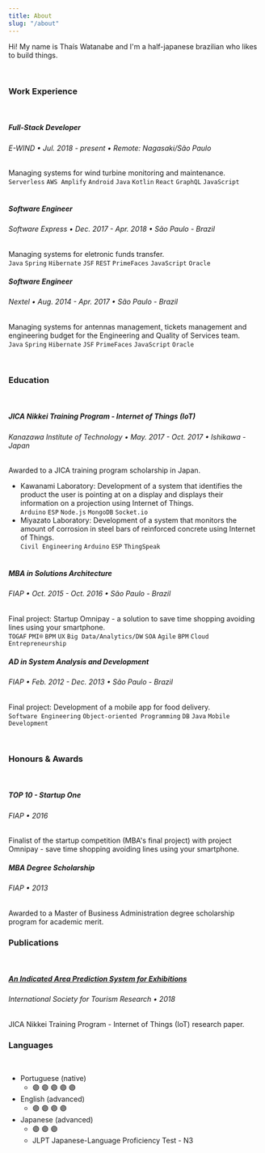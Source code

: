 ```yaml
---
title: About
slug: "/about"
---
```


Hi! My name is Thaís Watanabe and I'm a half-japanese brazilian who likes to build things.

<br/>

### Work Experience
<br/>

##### Full-Stack Developer
###### E-WIND • Jul. 2018 - present • Remote: Nagasaki/São Paulo

Managing systems for wind turbine monitoring and maintenance.  
`Serverless` `AWS Amplify` `Android` `Java` `Kotlin` `React` `GraphQL` `JavaScript`    
<br/>  

##### Software Engineer
###### Software Express • Dec. 2017 - Apr. 2018 • São Paulo - Brazil
Managing systems for eletronic funds transfer.  
`Java` `Spring` `Hibernate` `JSF` `REST` `PrimeFaces` `JavaScript` `Oracle` 
<br/> 

##### Software Engineer
###### Nextel • Aug. 2014 - Apr. 2017 • São Paulo - Brazil

Managing systems for antennas management, tickets management and engineering budget for the Engineering and Quality of Services team.  
`Java` `Spring` `Hibernate` `JSF` `PrimeFaces` `JavaScript` `Oracle`

<br/>

### Education
<br/>

##### JICA Nikkei Training Program - Internet of Things (IoT)
###### Kanazawa Institute of Technology • May. 2017 - Oct. 2017 • Ishikawa - Japan
Awarded to a JICA training program scholarship in Japan.

- Kawanami Laboratory: Development of a system that identifies the product the user is pointing at on a display and displays their information on a projection using Internet of Things.  
`Arduino` `ESP` `Node.js` `MongoDB` `Socket.io`
- Miyazato Laboratory: Development of a system that monitors the amount of corrosion in steel bars of reinforced concrete using Internet of Things.  
`Civil Engineering` `Arduino` `ESP` `ThingSpeak`
<br/> <br/> 

##### MBA in Solutions Architecture
###### FIAP • Oct. 2015 - Oct. 2016 • São Paulo - Brazil
Final project: Startup Omnipay - a solution to save time shopping avoiding lines using your smartphone.  
`TOGAF` `PMI®` `BPM` `UX` `Big Data/Analytics/DW` `SOA` `Agile` `BPM` `Cloud` `Entrepreneurship`
<br/> 

##### AD in System Analysis and Development 
###### FIAP • Feb. 2012 - Dec. 2013 • São Paulo - Brazil
Final project: Development of a mobile app for food delivery.  
`Software Engineering` `Object-oriented Programming` `DB` `Java` `Mobile Development` 

<br/>

### Honours & Awards
<br/>

##### TOP 10 - Startup One
###### FIAP • 2016
Finalist of the startup competition (MBA's final project) with project Omnipay - save time shopping avoiding lines using your smartphone.
<br/> 

##### MBA Degree Scholarship
###### FIAP • 2013
Awarded to a Master of Business Administration degree scholarship program for academic merit.
<br/>

### Publications
<br/>

##### [An Indicated Area Prediction System for Exhibitions](http://www.union-services.com/istr/jgtr%20data/3_25.pdf)
###### International Society for Tourism Research • 2018
JICA Nikkei Training Program - Internet of Things (IoT) research paper.
<br/>

### Languages
<br/>

* Portuguese (native) 
  * 🟣 🟣 🟣 🟣 🟣
* English (advanced)
  * 🟣 🟣 🟣 🟣 
* Japanese (advanced)
  * 🟣 🟣 🟣 
  * JLPT Japanese-Language Proficiency Test - N3